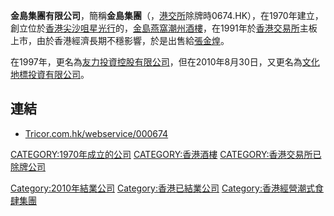 {{Unreferenced|time=2019-01-01T09:21:50+00:00}}
'''金島集團有限公司'''，簡稱'''金島集團'''（{{lang-en|Golden Island Holdings Limited}}，[[港交所|港交所]]除牌時0674.HK），在1970年建立，創立位於[[香港|香港]][[尖沙咀|尖沙咀]][[星光行|星光行]]的，[[金島燕窩潮州酒樓|金島燕窩潮州酒樓]]，在1991年於[[香港交易所|香港交易所]]主板上市，由於香港經濟長期不穩影響，於是出售給[[張金煌|張金煌]]。

在1997年，更名為[[友力投資控股有限公司|友力投資控股有限公司]]，但在2010年8月30日，又更名為[[文化地標投資有限公司|文化地標投資有限公司]]。

==連結==
*[http://www.tricor.com.hk/webservice/000674 Tricor.com.hk/webservice/000674] {{Wayback|url=http://www.tricor.com.hk/webservice/000674 |date=20111217024943 }} 

{{香港公司小作品}}

[[CATEGORY:1970年成立的公司|CATEGORY:1970年成立的公司]]
[[CATEGORY:香港酒樓|CATEGORY:香港酒樓]]
[[CATEGORY:香港交易所已除牌公司|CATEGORY:香港交易所已除牌公司]]
[[Category:2010年結業公司|Category:2010年結業公司]]
[[Category:香港已結業公司|Category:香港已結業公司]]
[[Category:香港經營潮式食肆集團|Category:香港經營潮式食肆集團]]